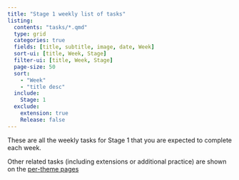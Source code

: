 ```yaml
---
title: "Stage 1 weekly list of tasks"
listing:
  contents: "tasks/*.qmd"
  type: grid
  categories: true
  fields: [title, subtitle, image, date, Week]
  sort-ui: [title, Week, Stage]
  filter-ui: [title, Week, Stage]
  page-size: 50
  sort: 
    - "Week"
    - "title desc"
  include:
    Stage: 1
  exclude:
    extension: true
    Release: false
---
```


These are all the weekly tasks for Stage 1 that you are expected to complete each week.

Other related tasks (including extensions or additional practice) are shown on the [per-theme pages](practice.html#themes)

::: {#sample-listings}
:::
